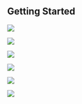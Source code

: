 

## Getting Started

<Row>

<Column colLg={4} colMd={4} noGutterMdLeft>
<ArticleCard
    color="dark"
    subTitle="Early Sales Demo Assets"
    title="Are you starting your Sales Cycle? What about Videos and QwikDemos to introduce CP4MCM?"
    href="/esd/overview"
    actionIcon="arrowRight"
    >

![](../images/early-sales.jpg)

</ArticleCard>
</Column>

<Column colLg={4} colMd={4} noGutterMdLeft>
<ArticleCard
    color="white"
    subTitle="Requesting Your Demo Environment"
    title="Do you want to know how to request your CP4MCM on ROKS?"
    href="/environment/overview"
    actionIcon="arrowRight"
    >

![](../images/multi-cloud.jpg)

</ArticleCard>

</Column>

<Column colLg={4} colMd={4} noGutterMdLeft>
<ArticleCard
    color="dark"
    subTitle="Preparing Your Environment for a Demo"
    title="Do you want to know how to prepare and configure your environment for a Demo?"
    href="/readings"
    actionIcon="arrowRight"
    author="Coming Soon"
    disabled
    >

![](../images/prereqs.jpg)

</ArticleCard>
</Column>
</Row>

<Row>

<Column colLg={4} colMd={4} noGutterMdLeft>
<ArticleCard
    color="white"
    subTitle="Learning with Hands-on Labs"
    title="Do you want to learn more about CP4MCM using your ROKS environment?"
    href="/labs/overview"
    actionIcon="arrowRight"
    author="Coming Soon"
    >

![](../images/activities.jpg)


</ArticleCard>

</Column>

<Column colLg={4} colMd={4} noGutterMdLeft>
<ArticleCard
    color="dark"
    subTitle="Delivering a Workshop"
    title="Are you planning to deliver a Workshop using your ROKS environment?"
    href="/workshop/overview"
    actionIcon="arrowRight"
    author="Coming Soon"
    disabled
    >

![](../images/workshop.jpg)


</ArticleCard>
</Column>
<Column colLg={4} colMd={4} noGutterMdLeft>
<ArticleCard
    color="white"
    subTitle="Resources"
    title="Are you looking for other resources and assets?"
    href="/resources"
    actionIcon="arrowRight"
    >

![](../images/resources.jpg)

</ArticleCard>
</Column>
</Row>

